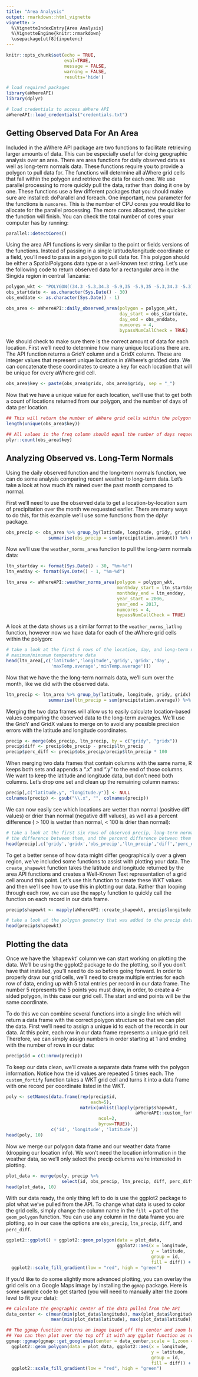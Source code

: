 ```yaml
---
title: "Area Analysis"
output: rmarkdown::html_vignette
vignette: >
  %\VignetteIndexEntry{Area Analysis}
  %\VignetteEngine{knitr::rmarkdown}
  \usepackage[utf8]{inputenc}
---
```


```r
knitr::opts_chunk$set(echo = TRUE,
                      eval=TRUE,
                      message = FALSE,
                      warning = FALSE,
                      results='hide')
```

```r
# load required packages
library(aWhereAPI)
library(dplyr)

# load credentials to access aWhere API
aWhereAPI::load_credentials("credentials.txt")
```


## Getting Observed Data For An Area
Included in the aWhere API package are two functions to facilitate retrieving larger amounts of data. This can be especially useful for doing geographic analysis over an area. There are area functions for daily observed data as well as long-term normals data. These functions require you to provide a polygon to pull data for. The functions will determine all aWhere grid cells that fall within the polygon and retrieve the data for each one. We use parallel processing to more quickly pull the data, rather than doing it one by one. These functions use a few different packages that you should make sure are installed: doParallel and foreach. One important, new parameter for the functions is `numcores`. This is the number of CPU cores you would like to allocate for the parallel processing. The more cores allocated, the quicker the function will finish. You can check the total number of cores your computer has by running:
```r
parallel::detectCores()
```

Using the area API functions is very similar to the point or fields versions of the functions. Instead of passing in a single latitude/longitude coordinate or a field, you'll need to pass in a polygon to pull data for. This polygon should be either a SpatialPolygons data type or a well-known text string. Let's use the following code to return observed data for a rectangular area in the Singida region in central Tanzania:
```r
polygon_wkt <- "POLYGON((34.3 -5.3,34.3 -5.9,35 -5.9,35 -5.3,34.3 -5.3))"
obs_startdate <- as.character(Sys.Date() - 30)
obs_enddate <- as.character(Sys.Date() - 1)

obs_area <- aWhereAPI::daily_observed_area(polygon = polygon_wkt, 
                                           day_start = obs_startdate, 
                                           day_end = obs_enddate, 
                                           numcores = 4, 
                                           bypassNumCallCheck = TRUE)
```

We should check to make sure there is the correct amount of data for each location. First we'll need to determine how many unique locations there are. The API function returns a GridY column and a GridX column. These are integer values that represent unique locations in aWhere's gridded data. We can concatenate these coordinates to create a key for each location that will be unique for every aWhere grid cell.
```r
obs_area$key <- paste(obs_area$gridx, obs_area$gridy, sep = "_")
```

Now that we have a unique value for each location, we'll use that to get both a count of locations returned from our polygon, and the number of days of data per location.
```r
## This will return the number of aWhere grid cells within the polygon
length(unique(obs_area$key))

## All values in the freq column should equal the number of days requested
plyr::count(obs_area$key)
```


## Analyzing Observed vs. Long-Term Normals
Using the daily observed function and the long-term normals function, we can do some analysis comparing recent weather to long-term data. Let's take a look at how much it's rained over the past month compared to normal.

First we'll need to use the observed data to get a location-by-location sum of precipitation over the month we requested earlier. There are many ways to do this, for this example we'll use some functions from the dplyr package.
```r
obs_precip <- obs_area %>% group_by(latitude, longitude, gridy, gridx) %>%
                summarise(obs_precip = sum(precipitation.amount)) %>% data.frame()
```

Now we'll use the `weather_norms_area` function to pull the long-term normals data:
```r
ltn_startday <- format(Sys.Date() - 30, "%m-%d")
ltn_endday <- format(Sys.Date() - 1, "%m-%d")

ltn_area <- aWhereAPI::weather_norms_area(polygon = polygon_wkt, 
                                          monthday_start = ltn_startday,
                                          monthday_end = ltn_endday, 
                                          year_start = 2006,
                                          year_end = 2017, 
                                          numcores = 4, 
                                          bypassNumCallCheck = TRUE)
```

A look at the data shows us a similar format to the `weather_norms_latlng` function, however now we have data for each of the aWhere grid cells within the polygon:
```r
# take a look at the first 6 rows of the location, day, and long-term normal 
# maximum/minumum temperature data
head(ltn_area[,c('latitude','longitude','gridy','gridx','day',
                 'maxTemp.average','minTemp.average')])
```

Now that we have the the long-term normals data, we'll sum over the month, like we did with the observed data.
```r
ltn_precip <- ltn_area %>% group_by(latitude, longitude, gridy, gridx) %>%
                summarise(ltn_precip = sum(precipitation.average)) %>% data.frame()
```

Merging the two data frames will allow us to easily calculate location-based values comparing the observed data to the long-term averages. We'll use the GridY and GridX values to merge on to avoid any possible precision errors with the latitude and longitude coordinates.
```r
precip <- merge(obs_precip, ltn_precip, by = c("gridy", "gridx"))
precip$diff <- precip$obs_precip - precip$ltn_precip
precip$perc_diff <- precip$obs_precip/precip$ltn_precip * 100
```

When merging two data frames that contain columns with the same name, R keeps both sets and appends a ".x" and ".y" to the end of those columns. We want to keep the latitude and longitude data, but don't need both columns. Let's drop one set and clean up the remaining column names:
```r
precip[,c("latitude.y", "longitude.y")] <- NULL
colnames(precip) <- gsub("\\.x", "", colnames(precip))
```

We can now easily see which locations are wetter than normal (positive diff values) or drier than normal (negative diff values), as well as a percent difference ( > 100 is wetter than normal, < 100 is drier than normal):
```r
# take a look at the first six rows of observed precip, long-term normal precip,
# the difference between them, and the percent difference between them per grid
head(precip[,c('gridy','gridx','obs_precip','ltn_precip','diff','perc_diff')])
```


To get a better sense of how data might differ geographically over a given region, we've included some functions to assist with plotting your data. The `create_shapewkt` function takes the latitude and longitude returned by the area API functions and creates a Well-Known Text representation of a grid cell around this point. Let's use this function to create these WKT values and then we'll see how to use this in plotting our data. Rather than looping through each row, we can use the `mapply` function to quickly call the function on each record in our data frame. 
```r
precip$shapewkt <- mapply(aWhereAPI::create_shapewkt, precip$longitude, precip$latitude)

# take a look at the polygon geometry that was added to the precip data frame
head(precip$shapewkt)
```


## Plotting the data
Once we have the 'shapewkt' column we can start working on plotting the data. We'll be using the ggplot2 package to do the plotting, so if you don't have that installed, you'll need to do so before going forward. In order to properly draw our grid cells, we'll need to create multiple entries for each row of data, ending up with 5 total entries per record in our data frame. The number 5 represents the 5 points you must draw, in order, to create a 4-sided polygon, in this case our grid cell. The start and end points will be the same coordinate.

To do this we can combine several functions into a single line which will return a data frame with the correct polygon structure so that we can plot the data. First we'll need to assign a unique id to each of the records in our data. At this point, each row in our data frame represents a unique grid cell. Therefore, we can simply assign numbers in order starting at 1 and ending with the number of rows in our data:
```r
precip$id = c(1:nrow(precip))
```

To keep our data clean, we'll create a separate data frame with the polygon information. Notice how the id values are repeated 5 times each. The `custom_fortify` function takes a WKT grid cell and turns it into a data frame with one record per coordinate listed in the WKT.
```r
poly <- setNames(data.frame(rep(precip$id, 
                                each=5), 
                            matrix(unlist(lapply(precip$shapewkt, 
                                                 aWhereAPI::custom_fortify)), 
                                   ncol=2, 
                                   byrow=TRUE)), 
                 c('id', 'longitude', 'latitude'))
head(poly, 10)
```

Now we merge our polygon data frame and our weather data frame (dropping our location info). We won't need the location information in the weather data, so we'll only select the precip columns we're interested in plotting.
```r
plot_data <- merge(poly, precip %>% 
                     select(id, obs_precip, ltn_precip, diff, perc_diff), by = "id")
head(plot_data, 10)
```

With our data ready, the only thing left to do is use the ggplot2 package to plot what we've pulled from the API. To change what data is used to color the grid cells, simply change the column name in the `fill = ` part of the `geom_polygon` function. You can use any column in the data frame you are plotting, so in our case the options are `obs_precip`, `ltn_precip`, `diff`, and `perc_diff`.
```r
ggplot2::ggplot() + ggplot2::geom_polygon(data = plot_data, 
                                          ggplot2::aes(x = longitude, 
                                                       y = latitude, 
                                                       group = id, 
                                                       fill = diff)) + 
  ggplot2::scale_fill_gradient(low = "red", high = "green")
```

If you'd like to do some slightly more advanced plotting, you can overlay the grid cells on a Google Maps image by installing the `ggmap` package. Here is some sample code to get started (you will need to manually alter the zoom level to fit your data):
```r
## Calculate the geographic center of the data pulled from the API
data_center <- c(mean(min(plot_data$longitude), max(plot_data$longitude)), 
                 mean(min(plot_data$latitude), max(plot_data$latitude)))

## The ggmap function returns an image based off the center and zoom level.
## You can then plot over the top off it with any ggplot function as normally used.
ggmap::ggmap(ggmap::get_googlemap(center = data_center,scale = 1,zoom = 9)) + 
  ggplot2::geom_polygon(data = plot_data, ggplot2::aes(x = longitude, 
                                                       y = latitude, 
                                                       group = id, 
                                                       fill = diff)) + 
  ggplot2::scale_fill_gradient(low = "red", high = "green")

```
